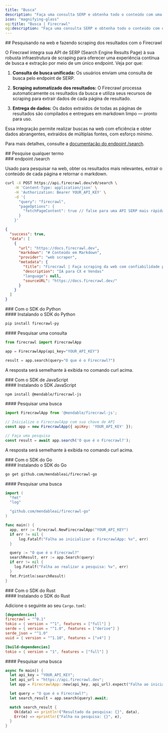 ```yaml
---
title: "Busca"
description: "Faça uma consulta SERP e obtenha todo o conteúdo com uma única solicitação à API"
icon: "magnifying-glass"
og:title: "Busca | Firecrawl"
og:description: "Faça uma consulta SERP e obtenha todo o conteúdo com uma única solicitação à API"
---
```


<div id="searching-the-web-and-scraping-the-results-with-firecrawl">
  ## Pesquisando na web e fazendo scraping dos resultados com o Firecrawl
</div>

O Firecrawl integra sua API de SERP (Search Engine Results Page) à sua robusta infraestrutura de scraping para oferecer uma experiência contínua de busca e extração por meio de um único endpoint. Veja por que:

1. **Consulta de busca unificada:**
   Os usuários enviam uma consulta de busca pelo endpoint de SERP.

2. **Scraping automatizado dos resultados:**
   O Firecrawl processa automaticamente os resultados da busca e utiliza seus recursos de scraping para extrair dados de cada página de resultado.

3. **Entrega de dados:**
   Os dados extraídos de todas as páginas de resultados são compilados e entregues em markdown limpo — pronto para uso.

Essa integração permite realizar buscas na web com eficiência e obter dados abrangentes, extraídos de múltiplas fontes, com esforço mínimo.

Para mais detalhes, consulte a [documentação do endpoint /search](https://docs.firecrawl.dev/api-reference/endpoint/search).

<div id="search-any-query">
  ## Pesquise qualquer termo
</div>

<div id="search-endpoint">
  ### endpoint /search
</div>

Usado para pesquisar na web, obter os resultados mais relevantes, extrair o conteúdo de cada página e retornar o markdown.

```bash
curl -X POST https://api.firecrawl.dev/v0/search \
    -H 'Content-Type: application/json' \
    -H 'Authorization: Bearer YOUR_API_KEY' \
    -d '{
      "query": "firecrawl",
      "pageOptions": {
        "fetchPageContent": true // false para uma API SERP mais rápida
      }
    }'
```

```json
{
  "success": true,
  "data": [
    {
      "url": "https://docs.firecrawl.dev",
      "markdown": "# Conteúdo em Markdown",
      "provider": "web scraper",
      "metadata": {
        "title": "Firecrawl | Faça scraping da web com confiabilidade para seus LLMs",
        "description": "IA para CX e Vendas"
        "language": null,
        "sourceURL": "https://docs.firecrawl.dev/"
      }
    }
  ]
}
```


<div id="with-python-sdk">
  ### Com o SDK do Python
</div>

<div id="installing-python-sdk">
  #### Instalando o SDK do Python
</div>

```bash
pip install firecrawl-py
```


<div id="search-a-query">
  #### Pesquisar uma consulta
</div>

```python
from firecrawl import FirecrawlApp

app = FirecrawlApp(api_key="YOUR_API_KEY")

result = app.search(query="O que é o Firecrawl?")
```

A resposta será semelhante à exibida no comando curl acima.


<div id="with-javascript-sdk">
  ### Com o SDK de JavaScript
</div>

<div id="installing-javascript-sdk">
  #### Instalando o SDK JavaScript
</div>

```bash
npm install @mendable/firecrawl-js
```


<div id="search-a-query">
  #### Pesquisar uma busca
</div>

```javascript
import FirecrawlApp from '@mendable/firecrawl-js';

// Inicialize o FirecrawlApp com sua chave de API
const app = new FirecrawlApp({ apiKey: 'YOUR_API_KEY' });

// Faça uma pesquisa
const result = await app.search('O que é o Firecrawl?');
```

A resposta será semelhante à exibida no comando curl acima.


<div id="with-go-sdk">
  ### Com o SDK do Go
</div>

<div id="installing-go-sdk">
  #### Instalando o SDK do Go
</div>

```bash
go get github.com/mendableai/firecrawl-go
```


<div id="search-a-query">
  #### Pesquisar uma busca
</div>

```go
import (
  "fmt"
  "log"

  "github.com/mendableai/firecrawl-go"
)

func main() {
  app, err := firecrawl.NewFirecrawlApp("YOUR_API_KEY")
  if err != nil {
      log.Fatalf("Falha ao inicializar o FirecrawlApp: %v", err)
  }

  query := "O que é o Firecrawl?"
  searchResult, err := app.Search(query)
  if err != nil {
    log.Fatalf("Falha ao realizar a pesquisa: %v", err)
  }
  fmt.Println(searchResult)
}
```


<div id="with-rust-sdk">
  ### Com o SDK do Rust
</div>

<div id="installing-rust-sdk">
  #### Instalando o SDK do Rust
</div>

Adicione o seguinte ao seu `Cargo.toml`:

```toml
[dependencies]
firecrawl = "^0.1"
tokio = { version = "^1", features = ["full"] }
serde = { version = "^1.0", features = ["derive"] }
serde_json = "^1.0"
uuid = { version = "^1.10", features = ["v4"] }

[build-dependencies]
tokio = { version = "1", features = ["full"] }
```


<div id="search-a-query">
  #### Pesquisar uma busca
</div>

```rust
async fn main() {
  let api_key = "YOUR_API_KEY";
  let api_url = "https://api.firecrawl.dev";
  let app = FirecrawlApp::new(api_key, api_url).expect("Falha ao inicializar o FirecrawlApp");

  let query = "O que é o Firecrawl?";
  let search_result = app.search(query).await;

  match search_result {
    Ok(data) => println!("Resultado da pesquisa: {}", data),
    Err(e) => eprintln!("Falha na pesquisa: {}", e),
  }
}
```
